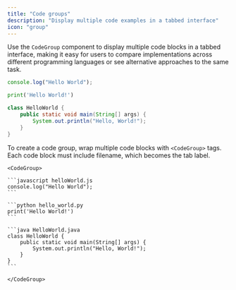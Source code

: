 ```yaml
---
title: "Code groups"
description: "Display multiple code examples in a tabbed interface"
icon: "group"
---
```


Use the `CodeGroup` component to display multiple code blocks in a tabbed interface, making it easy for users to compare implementations across different programming languages or see alternative approaches to the same task.

<CodeGroup>

```javascript helloWorld.js
console.log("Hello World");
```

```python hello_world.py
print('Hello World!')
```

```java HelloWorld.java
class HelloWorld {
    public static void main(String[] args) {
        System.out.println("Hello, World!");
    }
}
```

</CodeGroup>

To create a code group, wrap multiple code blocks with `<CodeGroup>` tags. Each code block must include filename, which becomes the tab label.

````mdx
<CodeGroup>

```javascript helloWorld.js
console.log("Hello World");
```

```python hello_world.py
print('Hello World!')
```

```java HelloWorld.java
class HelloWorld {
    public static void main(String[] args) {
        System.out.println("Hello, World!");
    }
}
```

</CodeGroup>
````
